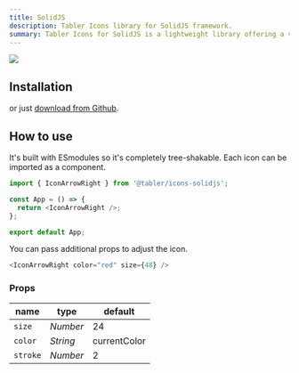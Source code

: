 ```yaml
---
title: SolidJS
description: Tabler Icons library for SolidJS framework.
summary: Tabler Icons for SolidJS is a lightweight library offering a vast selection of high-quality icons. It is designed for seamless integration with SolidJS, enabling developers to build visually appealing interfaces.
---
```


![](/docs/icons/package-solidjs.png)


## Installation

<TabsPackage name="@tabler/icons-solidjs" />

or just [download from Github](https://github.com/tabler/tabler-icons/releases).

## How to use

It's built with ESmodules so it's completely tree-shakable. Each icon can be imported as a component.

```js
import { IconArrowRight } from '@tabler/icons-solidjs';

const App = () => {
  return <IconArrowRight />;
};

export default App;
```

You can pass additional props to adjust the icon.

```js
<IconArrowRight color="red" size={48} />
```

### Props

| name          | type     | default      |
| ------------- | -------- | ------------ |
| `size`        | _Number_ | 24           |
| `color`       | _String_ | currentColor |
| `stroke`      | _Number_ | 2            |
